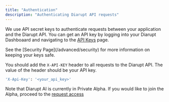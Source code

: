```yaml
---
title: "Authentication"
description: "Authenticating Diarupt API requests"
---
```



We use API secret keys to authenticate requests between your application and the Diarupt API. You can get an API key by logging into your Diarupt Dashboaard and navigating to the [API Keys](https://app.diarupt.ai/keys) page.

<Info>
    See the [Security Page](/advanced/security) for more information on keeping your keys safe.
</Info>


You should add the `X-API-KEY` header to all requests to the Diarupt API. The value of the header should be your API key.

```bash
'X-Api-Key': '<your_api_key>'
```

<Info>
  Note that Diarupt AI is currently in Private Alpha. If you would like to join the Alpha, proceed to the <a href="https://diarupt.ai/early-access">request access</a>
</Info>

